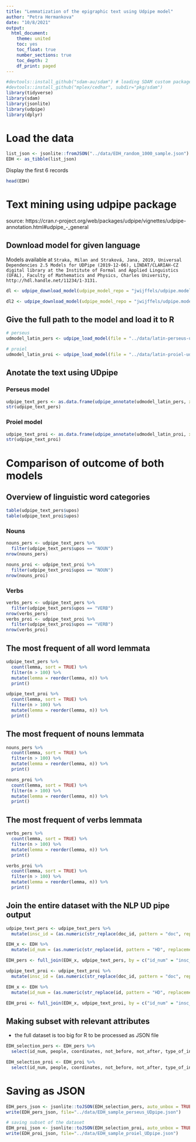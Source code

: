 ```yaml
---
title: "Lemmatization of the epigraphic text using Udpipe model"
author: "Petra Hermankova"
date: "10/8/2021"
output:
  html_document:
    theme: united
    toc: yes
    toc_float: true
    number_sections: true
    toc_depth: 2
    df_print: paged
---
```


```r
#devtools::install_github("sdam-au/sdam") # loading SDAM custom package, if not working try devtools::install_github("mplex/cedhar", subdir="pkg/sdam")
#devtools::install_github("mplex/cedhar", subdir="pkg/sdam")
library(tidyverse)
library(sdam)
library(jsonlite)
library(udpipe)
library(dplyr)
```

# Load the data

```r
list_json <- jsonlite::fromJSON("../data/EDH_random_1000_sample.json")
EDH <- as_tibble(list_json)
```

Display the first 6 records
```r
head(EDH)
```


# Text mining using udpipe package
source: https://cran.r-project.org/web/packages/udpipe/vignettes/udpipe-annotation.html#udpipe_-_general

## Download model for given language
Models available at `Straka, Milan and Straková, Jana, 2019, Universal Dependencies 2.5 Models for UDPipe (2019-12-06), LINDAT/CLARIAH-CZ digital library at the Institute of Formal and Applied Linguistics (ÚFAL), Faculty of Mathematics and Physics, Charles University, http://hdl.handle.net/11234/1-3131.`

```r
dl <- udpipe_download_model(udpipe_model_repo = "jwijffels/udpipe.models.ud.2.5" , language = "latin-proiel", model_dir = "../data/") # latin-proiel model

dl2 <- udpipe_download_model(udpipe_model_repo = "jwijffels/udpipe.models.ud.2.5", language = "latin-perseus", model_dir = "../data/") # latin-perseus model
```

## Give the full path to the model and load it to R
```r
# perseus
udmodel_latin_pers <- udpipe_load_model(file = "../data/latin-perseus-ud-2.5-191206.udpipe")

# proiel
udmodel_latin_proi <- udpipe_load_model(file = "../data/latin-proiel-ud-2.5-191206.udpipe")
```

## Anotate the text using UDpipe

### Perseus model
```r
udpipe_text_pers <- as.data.frame(udpipe_annotate(udmodel_latin_pers, x = EDH$clean_text_interpretive_word))
str(udpipe_text_pers)
```


### Proiel model
```r
udpipe_text_proi <- as.data.frame(udpipe_annotate(udmodel_latin_proi, x = EDH$clean_text_interpretive_word))
str(udpipe_text_proi)
```



# Comparison of outcome of both models

## Overview of linguistic word categories
```r
table(udpipe_text_pers$upos)
table(udpipe_text_proi$upos)
```

### Nouns
```r
nouns_pers <- udpipe_text_pers %>% 
  filter(udpipe_text_pers$upos == "NOUN") 
nrow(nouns_pers)

nouns_proi <- udpipe_text_proi %>% 
  filter(udpipe_text_proi$upos == "NOUN") 
nrow(nouns_proi)
```

### Verbs
```r
verbs_pers <- udpipe_text_pers %>% 
  filter(udpipe_text_pers$upos == "VERB") 
nrow(verbs_pers)
verbs_proi <- udpipe_text_proi %>% 
  filter(udpipe_text_proi$upos == "VERB") 
nrow(verbs_proi)
```

## The most frequent of all word lemmata
```r
udpipe_text_pers %>% 
  count(lemma, sort = TRUE) %>%
  filter(n > 100) %>% 
  mutate(lemma = reorder(lemma, n)) %>%
  print()
```

```r
udpipe_text_proi %>% 
  count(lemma, sort = TRUE) %>%
  filter(n > 100) %>% 
  mutate(lemma = reorder(lemma, n)) %>%
  print()
```


## The most frequent of nouns lemmata
```r
nouns_pers %>% 
  count(lemma, sort = TRUE) %>%
  filter(n > 100) %>% 
  mutate(lemma = reorder(lemma, n)) %>%
  print()
```

```r
nouns_proi %>% 
  count(lemma, sort = TRUE) %>%
  filter(n > 100) %>% 
  mutate(lemma = reorder(lemma, n)) %>%
  print()
```

## The most frequent of verbs lemmata
```r
verbs_pers %>% 
  count(lemma, sort = TRUE) %>%
  filter(n > 100) %>% 
  mutate(lemma = reorder(lemma, n)) %>%
  print()
```
```r
verbs_proi %>% 
  count(lemma, sort = TRUE) %>%
  filter(n > 100) %>% 
  mutate(lemma = reorder(lemma, n)) %>%
  print()
```


## Join the entire dataset with the NLP UD pipe output
```r
udpipe_text_pers <- udpipe_text_pers %>% 
  mutate(insc_id = (as.numeric(str_replace(doc_id, pattern = "doc", replacement = ""))))

EDH_x <- EDH %>% 
  mutate(id_num = (as.numeric(str_replace(id, pattern = "HD", replacement = ""))))

EDH_pers <- full_join(EDH_x, udpipe_text_pers, by = c("id_num" = "insc_id"))
```

```r
udpipe_text_proi <- udpipe_text_proi %>% 
  mutate(insc_id = (as.numeric(str_replace(doc_id, pattern = "doc", replacement = ""))))

EDH_x <- EDH %>% 
  mutate(id_num = (as.numeric(str_replace(id, pattern = "HD", replacement = ""))))

EDH_proi <- full_join(EDH_x, udpipe_text_proi, by = c("id_num" = "insc_id"))
```

## Making subset with relevant attributes 
 - the full dataset is too big for R to be processed as JSON file
```r
EDH_selection_pers <- EDH_pers %>% 
  select(id_num, people, coordinates, not_before, not_after, type_of_inscription_clean, type_of_inscription_certainty, material_clean, type_of_monument_clean, type_of_monument_certainty, province_label_clean, province_label_certainty, findspot_ancient_clean, findspot_ancient_certainty, clean_text_interpretive_word, doc_id, paragraph_id, sentence_id, sentence, token_id, token, lemma, upos, xpos, feats, head_token_id, dep_rel, deps, misc)

EDH_selection_proi <- EDH_proi %>% 
  select(id_num, people, coordinates, not_before, not_after, type_of_inscription_clean, type_of_inscription_certainty, material_clean, type_of_monument_clean, type_of_monument_certainty, province_label_clean, province_label_certainty, findspot_ancient_clean, findspot_ancient_certainty, clean_text_interpretive_word, doc_id, paragraph_id, sentence_id, sentence, token_id, token, lemma, upos, xpos, feats, head_token_id, dep_rel, deps, misc)
```


# Saving as JSON
```r
EDH_pers_json <- jsonlite::toJSON(EDH_selection_pers, auto_unbox = TRUE)
write(EDH_pers_json, file="../data/EDH_sample_perseus_UDpipe.json")

# saving subset of the dataset
EDH_proi_json <- jsonlite::toJSON(EDH_selection_proi, auto_unbox = TRUE)
write(EDH_proi_json, file="../data/EDH_sample_proiel_UDpipe.json")
```












